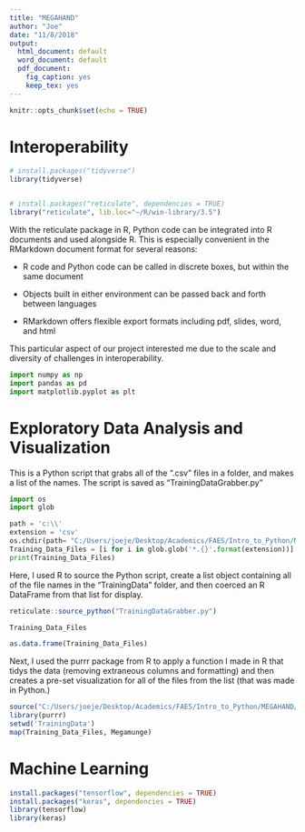 ---
title: "MEGAHAND"
author: "Joe"
date: "11/8/2018"
output:
  html_document: default
  word_document: default
  pdf_document: 
    fig_caption: yes
    keep_tex: yes
---

```{r setup, include=FALSE}
knitr::opts_chunk$set(echo = TRUE)
```

# Interoperability

```{r}
# install.packages("tidyverse")
library(tidyverse)


# install.packages("reticulate", dependencies = TRUE)
library("reticulate", lib.loc="~/R/win-library/3.5")
```


With the reticulate package in R, Python code can be integrated into R documents and used alongside R. This is especially convenient in the RMarkdown document format for several reasons:

* R code and Python code can be called in discrete boxes, but within the same document

* Objects built in either environment can be passed back and forth between languages

* RMarkdown offers flexible export formats including pdf, slides, word, and html

This particular aspect of our project interested me due to the scale and diversity of challenges in interoperability.


```{python}
import numpy as np
import pandas as pd
import matplotlib.pyplot as plt
```



# Exploratory Data Analysis and Visualization

This is a Python script that grabs all of the ".csv" files in a folder, and makes a list of the names. The script is saved as "TrainingDataGrabber.py"
```{python, eval = FALSE}
import os
import glob

path = 'c:\\'
extension = 'csv'
os.chdir(path= "C:/Users/joeje/Desktop/Academics/FAES/Intro_to_Python/MEGAHAND/TrainingData")
Training_Data_Files = [i for i in glob.glob('*.{}'.format(extension))]
print(Training_Data_Files)
```


Here, I used R to source the Python script, create a list object containing all of the file names in the "TrainingData" folder, and then coerced an R DataFrame from that list for display.

```{r, warning = FALSE}
reticulate::source_python("TrainingDataGrabber.py")

Training_Data_Files

as.data.frame(Training_Data_Files)
```


Next, I used the purrr package from R to apply a function I made in R that tidys the data (removing extraneous columns and formatting) and then creates a pre-set visualization for all of the files from the list (that was made in Python.)

```{r message=FALSE, warning=FALSE}
source("C:/Users/joeje/Desktop/Academics/FAES/Intro_to_Python/MEGAHAND/Megamunge_Jitter.R")
library(purrr)
setwd('TrainingData')
map(Training_Data_Files, Megamunge)
```


# Machine Learning

```{r, eval = FALSE}
install.packages("tensorflow", dependencies = TRUE)
install.packages("keras", dependencies = TRUE)
library(tensorflow)
library(keras)
```














